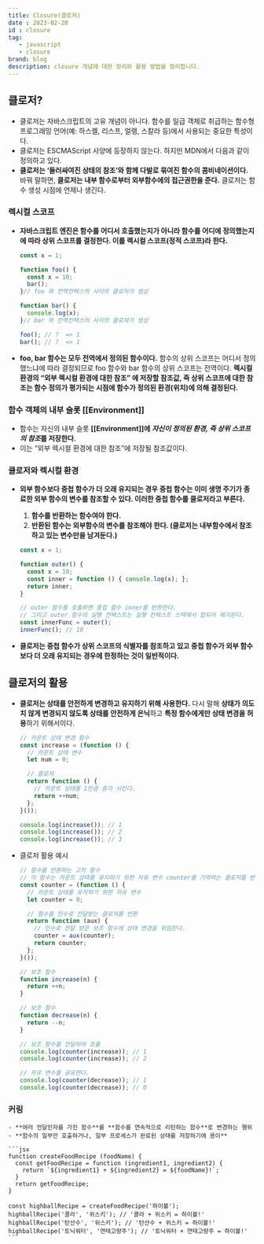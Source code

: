 ```yaml
---
title: Closure(클로저)
date : 2023-02-28
id : closure
tag: 
   - javascript
   - closure
brand: blog
description: closure 개념에 대한 정리와 활용 방법을 정리합니다.
---
```



## 클로저?

- 클로저는 자바스크립트의 고유 개념이 아니다. 함수를 일급 객체로 취급하는 함수형 프로그래밍 언어(예: 하스켈, 리스프, 얼랭, 스칼라 등)에서 사용되는 중요한 특성이다.
- 클로저는 ESCMAScript 사양에 등장하지 않는다. 하지만 MDN에서 다음과 같이 정의하고 있다.
- **클로저는 ‘둘러싸여진 상태의 참조’와 함께 다발로 묶여진 함수의 콤비네이션이다.** 바꿔 말하면, **클로저는 내부 함수로부터 외부함수에의 접근권한을 준다.** 클로저는 함수 생성 시점에 언제나 생긴다.


### 렉시컬 스코프

- **자바스크립트 엔진은 함수를 어디서 호출했는지가 아니라 함수를 어디에 정의했는지에 따라 상위 스코프를 결정한다. 이를 렉시컬 스코프(정적 스코프)라 한다.**
    
    ```jsx
    const x = 1;
    
    function foo() {
      const x = 10;
      bar();
    }// foo 와 전역컨텍스의 사이의 클로저가 생성
    
    function bar() {
      console.log(x);
    }// bar 와 전역컨텍스의 사이의 클로저가 생성
    
    foo(); // ?  => 1
    bar(); // ?	 => 1
    ```
    
- **foo, bar 함수는 모두 전역에서 정의된 함수이다.** 함수의 상위 스코프는 어디서 정의했느냐에 따라 결정되므로  foo 함수와 bar 함수의 상위 스코프는 전역이다.  **렉시컬 환경의 “외부 렉시컬 환경에 대한 참조” 에 저장할 참조값, 즉 상위 스코프에 대한 참조는 함수 정의가 평가되는 시점에 함수가 정의된 환경(위치)에 의해 결정된다.**

### 함수 객체의 내부 슬롯 [[Environment]]
- 함수는 자신의 내부 슬롯 **[[Environment]]에 *자신이 정의된 환경, 즉 상위 스코프의 참조*를 저장한다.**
- 이는 “외부 렉시컬 환경에 대한 참조”에 저장될 참조값이다.


### 클로저와 렉시컬 환경

- **외부 함수보다 중첩 함수가 더 오래 유지되는 경우 중첩 함수는 이미 생명 주기가 종료한 외부 함수의 변수를 참조할 수 있다. 이러한 중첩 함수를 클로저라고 부른다.**
    1. **함수를 반환하는 함수여야 한다.** 
    2. **반환된 함수는 외부함수의 변수를 참조해야 한다. (클로저는 내부함수에서 참조하고 있는 변수만을 남겨둔다.)**
    
    ```jsx
    const x = 1;
    
    function outer() {
      const x = 10;
      const inner = function () { console.log(x); }; 
      return inner;
    }
    
    // outer 함수를 호출하면 중첩 함수 inner를 반환한다.
    // 그리고 outer 함수의 실행 컨텍스트는 실행 컨텍스트 스택에서 팝되어 제거된다.
    const innerFunc = outer(); 
    innerFunc(); // 10
    ```
    
- **클로저는 중첩 함수가 상위 스코프의 식별자를 참조하고 있고 중첩 함수가 외부 함수보다 더 오래 유지되는 경우에 한정하는 것이 일반적이다.**


## 클로저의 활용

- **클로저는 상태를 안전하게 변경하고 유지하기 위해 사용한다.** 다시 말해 **상태가 의도치 않게 변경되지 않도록 상태를 안전하게 은닉**하고 **특정 함수에게만 상태 변경을 허용**하기 위해서이다.
    
    ```jsx
    // 카운트 상태 변경 함수
    const increase = (function () {
      // 카운트 상태 변수
      let num = 0;
    
      // 클로저
      return function () {
        // 카운트 상태를 1만큼 증가 시킨다.
        return ++num;
      };
    }());
    
    console.log(increase()); // 1
    console.log(increase()); // 2
    console.log(increase()); // 3
    ```
    
- 클로저 활용 예시
    
    ```jsx
    // 함수를 반환하는 고차 함수
    // 이 함수는 카운트 상태를 유지하기 위한 자유 변수 counter를 기억하는 클로저를 반환한다.
    const counter = (function () {
      // 카운트 상태를 유지하기 위한 자유 변수
      let counter = 0;
    
      // 함수를 인수로 전달받는 클로저를 반환
      return function (aux) {
        // 인수로 전달 받은 보조 함수에 상태 변경을 위임한다.
        counter = aux(counter);
        return counter;
      };
    }());
    
    // 보조 함수
    function increase(n) {
      return ++n;
    }
    
    // 보조 함수
    function decrease(n) {
      return --n;
    }
    
    // 보조 함수를 전달하여 호출
    console.log(counter(increase)); // 1
    console.log(counter(increase)); // 2
    
    // 자유 변수를 공유한다.
    console.log(counter(decrease)); // 1
    console.log(counter(decrease)); // 0
    ```
    

### 커링
    - **여러 전달인자를 가진 함수**를 **함수를 연속적으로 리턴하는 함수**로 변경하는 행위
    - **함수의 일부만 호출하거나, 일부 프로세스가 완료된 상태를 저장하기에 용이**

    ```jsx
    function createFoodRecipe (foodName) {
      const getFoodRecipe = function (ingredient1, ingredient2) {
        return `${ingredient1} + ${ingredient2} = ${foodName}!`;
      }
      return getFoodRecipe;
    }

    const highballRecipe = createFoodRecipe('하이볼');
    highballRecipe('콜라', '위스키'); // '콜라 + 위스키 = 하이볼!'
    highballRecipe('탄산수', '위스키'); // '탄산수 + 위스키 = 하이볼!'
    highballRecipe('토닉워터', '연태고량주'); // '토닉워터 + 연태고량주 = 하이볼!'
    ```